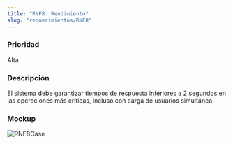 ```yaml
---
title: "RNF8: Rendimiento"
slug: "requerimientos/RNF8"
---
```



<h3>Prioridad</h3>
Alta

<h3>Descripción</h3>
El sistema debe garantizar tiempos de respuesta inferiores a 2 segundos en las operaciones
más críticas, incluso con carga de usuarios simultánea.

<h3>Mockup</h3>
<Image src={RNF8Case} alt="RNF8Case" width={3148} height={2270} />

